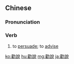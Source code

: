 {{also|劝说}}
==Chinese==
{{zh-forms|s=劝说}}

===Pronunciation===
{{zh-pron
|m=quànshuō
|c=hyun3 seoi3
|mn=qz,xm,zz:khoàn-soat
|cat=v
}}

===Verb===
{{zh-verb}}

# to [[persuade]]; to [[advise]]

{{zh-cat|Advanced}}

[[ko:勸說]]
[[hu:勸說]]
[[mg:勸說]]
[[ja:勸說]]